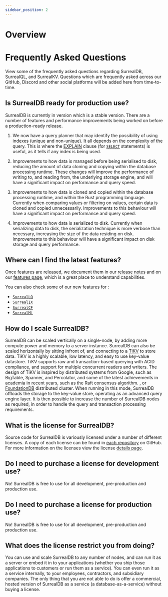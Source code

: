 ```yaml
---
sidebar_position: 2
---
```


# Overview

# Frequently Asked Questions

View some of the frequently asked questions regarding SurrealDB, SurrealQL, and SurrealKV. Questions which are frequently asked across our GitHub, Discord and other social platforms will be added here from time-to-time.

## Is SurrealDB ready for production use?
SurrealDB is currently in version <Version /> which is a stable version. There are a number of features and performance improvements being worked on before a production-ready release.

1. We now have a query planner that may identify the possibility of using indexes (unique and non-unique). It all depends on the complexity of the query. This is where the [EXPLAIN](/docs/surrealql/statements/select#the-explain-clause) clause (for [`SELECT`](/docs/surrealql/statements/select) statements) is useful, as it tells if any index is being used.

2. Improvements to how data is managed before being serialised to disk, reducing the amount of data cloning and copying within the database processing runtime. These changes will improve the performance of writing to, and reading from, the underlying storage engine, and will have a significant impact on performance and query speed.

3. Improvements to how data is cloned and copied within the database processing runtime, and within the Rust programming language. Currently when comparing values or filtering on values, certain data is cloned and copied unnecessarily. Improvements to this behaviour will have a significant impact on performance and query speed.
4. Improvements to how data is serialized to disk. Currently when serializing data to disk, the serialization technique is more verbose than necessary, increasing the size of the data residing on disk. Improvements to this behaviour will have a significant impact on disk storage and query performance.


## Where can I find the latest features?
Once features are released, we document them in our [release notes](https://surrealdb.com/releases) and on our [features page](https://surrealdb.com/features), which is a great place to understand capabilities.

You can also check some of our new features for <Version />:
- [`SurrealLQ`](https://surrealdb.com/lq)
- [`SurrealIX`](https://surrealdb.com/ix)
- [`SurrealCF`](https://surrealdb.com/cf)
- [`SurrealML`](https://surrealdb.com/ml)

## How do I scale SurrealDB?

SurrealDB can be scaled vertically on a single-node, by adding more compute power and memory to a server instance. SurrealDB can also be scaled horizontally by sitting infront of, and connecting to a [TiKV](https://tikv.org/) to store data. TiKV is a highly scalable, low latency, and easy to use key-value datastore. TiKV supports raw and transaction-based querying with ACID compliance, and support for multiple concurrent readers and writers. The design of TiKV is inspired by distributed systems from Google, such as BigTable, Spanner, and Percolator, and some of the latest achievements in academia in recent years, such as the Raft consensus algorithm.
, or [FoundationDB](https://www.foundationdb.org/) distributed cluster. When running in this mode, SurrealDB offloads the storage to the key-value store, operating as an advanced query engine layer. It is then possible to increase the number of SurrealDB nodes as required, in order to handle the query and transaction processing requirements.

## What is the license for SurrealDB?

Source code for SurrealDB is variously licensed under a number of different licenses. A copy of each license can be found in [each repository](https://github.com/surrealdb) on GitHub. For more information on the licenses view the license [details page](https://surrealdb.com/license).

## Do I need to purchase a license for development use?

No! SurrealDB is free to use for all development, pre-production and production use.

## Do I need to purchase a license for production use?

No! SurrealDB is free to use for all development, pre-production and production use.

## What does the license restrict you from doing? 

You can use and scale SurrealDB to any number of nodes, and can run it as a server or embed it in to your applications (whether you ship those applications to customers or run them as a service). You can even run it as a service internally, to your employees, contractors, and subsidiary companies. The only thing that you are not able to do is offer a commercial, hosted version of SurrealDB as a service (a database-as-a-service) without buying a license.


